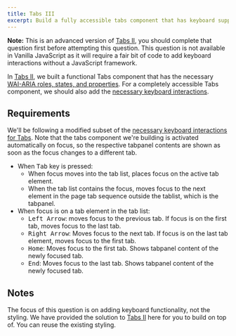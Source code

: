 ```yaml
---
title: Tabs III
excerpt: Build a fully accessible tabs component that has keyboard support according to ARIA specifications
---
```


**Note:** This is an advanced version of [Tabs II](/questions/user-interface/tabs-ii), you should complete that question first before attempting this question. This question is not available in Vanilla JavaScript as it will require a fair bit of code to add keyboard interactions without a JavaScript framework.

In [Tabs II](/questions/user-interface/tabs-ii), we built a functional Tabs component that has the necessary [WAI-ARIA roles, states, and properties](https://www.w3.org/WAI/ARIA/apg/patterns/tabs/#wai-ariaroles,states,andproperties). For a completely accessible Tabs component, we should also add the [necessary keyboard interactions](https://www.w3.org/WAI/ARIA/apg/patterns/tabs/#keyboardinteraction).

## Requirements

We'll be following a modified subset of the [necessary keyboard interactions for Tabs](https://www.w3.org/WAI/ARIA/apg/patterns/tabs/#keyboardinteraction). Note that the tabs component we're building is activated automatically on focus, so the respective tabpanel contents are shown as soon as the focus changes to a different tab.

- When <kbd>Tab</kbd> key is pressed:
  - When focus moves into the tab list, places focus on the active tab element.
  - When the tab list contains the focus, moves focus to the next element in the page tab sequence outside the tablist, which is the tabpanel.
- When focus is on a tab element in the tab list:
  - <kbd>Left Arrow</kbd>: moves focus to the previous tab.
    If focus is on the first tab, moves focus to the last
    tab.
  - <kbd>Right Arrow</kbd>: Moves focus to the next tab. If
    focus is on the last tab element, moves focus to the
    first tab.
  - <kbd>Home</kbd>: Moves focus to the first tab. Shows
    tabpanel content of the newly focused tab.
  - <kbd>End</kbd>: Moves focus to the last tab. Shows
    tabpanel content of the newly focused tab.

## Notes

The focus of this question is on adding keyboard functionality, not the styling. We have provided the solution to [Tabs II](/questions/user-interface/tabs-ii) here for you to build on top of. You can reuse the existing styling.

